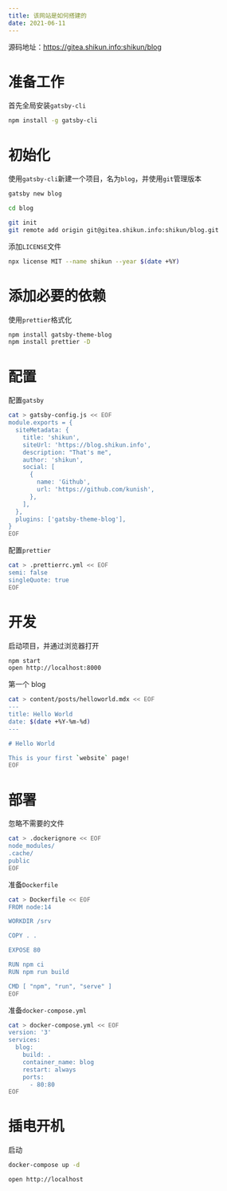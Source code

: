 ```yaml
---
title: 该网站是如何搭建的
date: 2021-06-11
---
```


源码地址：https://gitea.shikun.info:shikun/blog

# 准备工作

首先全局安装`gatsby-cli`

```bash
npm install -g gatsby-cli
```

# 初始化

使用`gatsby-cli`新建一个项目，名为`blog`，并使用`git`管理版本

```bash
gatsby new blog

cd blog

git init
git remote add origin git@gitea.shikun.info:shikun/blog.git
```

添加`LICENSE`文件

```bash
npx license MIT --name shikun --year $(date +%Y)
```

# 添加必要的依赖

使用`prettier`格式化

```bash
npm install gatsby-theme-blog
npm install prettier -D
```

# 配置

配置`gatsby`

```bash
cat > gatsby-config.js << EOF
module.exports = {
  siteMetadata: {
    title: 'shikun',
    siteUrl: 'https://blog.shikun.info',
    description: "That's me",
    author: 'shikun',
    social: [
      {
        name: 'Github',
        url: 'https://github.com/kunish',
      },
    ],
  },
  plugins: ['gatsby-theme-blog'],
}
EOF
```

配置`prettier`

```bash
cat > .prettierrc.yml << EOF
semi: false
singleQuote: true
EOF
```

# 开发

启动项目，并通过浏览器打开

```bash
npm start
open http://localhost:8000
```

第一个 blog

```bash
cat > content/posts/helloworld.mdx << EOF
---
title: Hello World
date: $(date +%Y-%m-%d)
---

# Hello World

This is your first `website` page!
EOF
```

# 部署

忽略不需要的文件

```bash
cat > .dockerignore << EOF
node_modules/
.cache/
public
EOF
```

准备`Dockerfile`

```bash
cat > Dockerfile << EOF
FROM node:14

WORKDIR /srv

COPY . .

EXPOSE 80

RUN npm ci
RUN npm run build

CMD [ "npm", "run", "serve" ]
EOF
```

准备`docker-compose.yml`

```bash
cat > docker-compose.yml << EOF
version: '3'
services:
  blog:
    build: .
    container_name: blog
    restart: always
    ports:
      - 80:80
EOF
```

# 插电开机

启动

```bash
docker-compose up -d

open http://localhost
```

